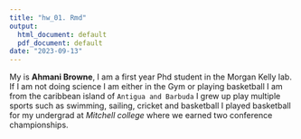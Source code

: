 ```yaml
---
title: "hw_01. Rmd"
output:
  html_document: default
  pdf_document: default
date: "2023-09-13"
---
```

My is **Ahmani Browne**, I am a first year Phd student in the Morgan Kelly lab.
If I am not doing science I am either in the Gym or playing basketball
I am from the caribbean island of `Antigua and Barbuda`
I grew up play multiple sports such as swimming, sailing, cricket and basketball
I played basketball for my undergrad at *Mitchell college* where we earned two conference championships. 





